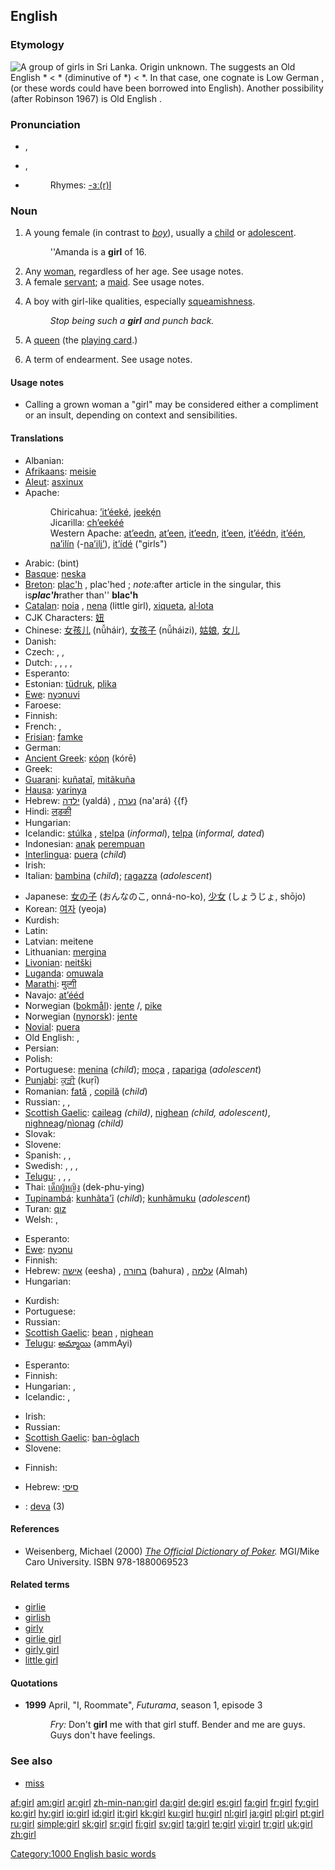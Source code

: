 {{wikipedia|dab=girl (disambiguation)|girl}}
==English==

{{rank|wish|gone|times|334|girl|during|several|either}}

{{wikipedia}}

===Etymology===
[[Image:Tamil girls group.jpg|thumb|right|A group of girls in Sri Lanka.]]
Origin unknown.  The {{etyl|enm}} {{term|gyrle||child of either sex}} suggests an Old English *{{term||gyrele}} < {{PG.}} *{{term||gurwilon-}} (diminutive of *{{term||gurwjoz}}) < {{PIE.}} *{{term||ghwrgh-}}. In that case, one cognate is Low German {{term|Gör}}, {{term|Göre||child}} (or these words could have been borrowed into English).  Another possibility (after Robinson 1967) is Old English {{term|gyrela||dress, garment}}.

===Pronunciation===
* {{a|UK}} {{IPA|/gəːl/}}, {{SAMPA|/g3:l/}}
* {{a|US}} {{IPA|/gəɻl/}}, {{SAMPA|/g3`l/}}
* {{audio|en-us-girl.ogg|Audio (US)}}
*: Rhymes: [[Rhymes:English:-ɜː(r)l|-ɜː(r)l]]

===Noun===
{{en-noun}}

# A young female (in contrast to ''[[boy]]''), usually a [[child]] or [[adolescent]].
#: ''Amanda is a '''girl''' of 16.
# Any [[woman]], regardless of her age.  See usage notes.
# A female [[servant]]; a [[maid]].  See usage notes.
# {{figurative|pejorative}} A boy with girl-like qualities, especially [[squeamishness]].
#: ''Stop being such a '''girl''' and punch back.''
# {{uncommon}} A [[queen]] (the [[playing card]].)
# {{colloquial}} A term of endearment.  See usage notes.

====Usage notes====
* {{sense|any woman, regardless of her age}} Calling a grown woman a "girl" may be considered either a compliment or an insult, depending on context and sensibilities.

====Translations====
{{rfc-tsort|unparsed language line: * Norwegian ( bokmål ):  jente   m / f ,  pike   m }}
{{trans-top|female child}}
* Albanian: {{t+|sq|vajzë|xs=Albanian}}
* [[Afrikaans]]: [[meisie]]
* [[Aleut]]: [[asxinux]]
* Apache:
*: Chiricahua: [[’it’éeké]], [[jeekȩ́n]]
*: Jicarilla: [[ch’eekéé]]
*: Western Apache: [[at’eedn]], [[at’een]], [[it’eedn]], [[it’een]], [[it’éédn]], [[it’één]], [[na’ilín]] (-[[na’ilį’]]), [[it’ídé]] ("girls")
* Arabic: {{Arab|[[بنت]]}} (bint) {{f}}
* [[Basque]]: [[neska]]
* [[Breton]]: [[plac'h]] {{f}}, plac'hed {{p}}; ''note: ''after article in the singular, this is'' '''plac'h''' ''rather than'' '''blac'h'''
* [[Catalan]]: [[noia]] {{f}}, [[nena]] {{f}} (little girl), [[xiqueta]], [[al·lota]] {{f}}
* CJK Characters: [[妞]]
* Chinese: [[女孩儿]] (nǚháir), [[女孩子]] (nǚháizi), [[姑娘]], [[女儿]]
* Danish: {{t+|da|pige|c}}
* Czech: {{t-|cs|holka|f}}, {{t-|cs|děvče|n}}, {{t-|cs|dívka|f}}
* Dutch: {{t+|nl|meisje|n}}, {{t-|nl|meid|f}}, {{t-|nl|meidje|n}}, {{t-|nl|griet|f}}, {{t-|nl|grietje|n}}
* Esperanto: {{t-|eo|knabino|xs=Esperanto}}
* Estonian: [[tüdruk]], [[plika]]
* [[Ewe]]: [[nyɔnuvi]]
* Faroese: {{t+|fo|genta|f|xs=Faroese}}
* Finnish: {{t+|fi|tyttö}}
* French: {{t+|fr|fille|f}}, {{t+|fr|jeune fille|f}}
* [[Frisian]]: [[famke]] {{n}}
* German: {{t+|de|Mädchen|n}}
* [[Ancient Greek]]: [[κόρη]] (kórē) {{f}}
* Greek: {{t+|el|κορίτσι|n|tr=korítsi|sc=Grek}}
* [[Guarani]]: [[kuñataĩ]], [[mitãkuña]]
* [[Hausa]]: [[yarinya]]
* Hebrew: [[ילדה]] (yaldá) {{f}}, [[נערה]] (na'ará) {{f}
* Hindi: [[लड़की]] {{unicode|(ləṛki)}} {{f}}
* Hungarian: {{t+|hu|lány}}
* Icelandic: [[stúlka]] {{f}}, [[stelpa]] {{f}} (''informal''), [[telpa]] {{f}} (''informal, dated'')
* Indonesian: [[anak]] [[perempuan]]
* [[Interlingua]]: [[puera]] (''child'')
* Irish: {{t+|ga|cailín|xs=Irish}}
* Italian: [[bambina]] {{f}} (''child''); [[ragazza]] {{f}} (''adolescent'')
{{trans-mid}}
* Japanese: [[女の子]] (おんなのこ, onná-no-ko), [[少女]] (しょうじょ, shōjo)
* Korean: [[여자]] (yeoja)
* Kurdish: {{KUchar|[[کچ]]}}
* Latin: {{t+|la|puella|f}}
* Latvian: meitene {{f}}
* Lithuanian: [[mergina]] {{f}}
* [[Livonian]]: [[neitški]]
* [[Luganda]]: [[omuwala]]
* [[Marathi]]: [[मुल्गी]]
* Navajo: [[at’ééd]]
* Norwegian ([[bokmål]]): [[jente]] {{m}}/{{f}}, [[pike]] {{m}}
* Norwegian ([[nynorsk]]): [[jente]] {{f}}
* [[Novial]]: [[puera]]
* Old English: {{t-|ang|mægþ|f|xs=Old English}}, {{t-|ang|mægdenċild|n|xs=Old English}}
* Persian: {{t+|fa|دختر|tr=dokhtar|sc=fa-Arab|xs=Persian}}
* Polish: {{t+|pl|dziewczyna|f}}
* Portuguese: [[menina]] {{f}} (''child''); [[moça]] {{f}}, [[rapariga]] {{f}} (''adolescent'')
* [[Punjabi]]: [[ਕੁੜੀ]] (kuṛī)
* Romanian: [[fată]] {{f}}, [[copilă]] {{f}} (''child'')
* Russian: {{t+|ru|девчонка|f|tr=devčónka|sc=Cyrl}}, {{t+|ru|девочка|f|tr=dévočka|sc=Cyrl}}, {{t+|ru|девушка|f|tr=dévuška|sc=Cyrl}}
* [[Scottish Gaelic]]: [[caileag]] {{f}} ''(child)'', [[nighean]] {{f}} ''(child, adolescent)'', [[nighneag]]/[[nìonag]] {{f}} ''(child)''
* Slovak: {{t+|sk|dievča|n}}
* Slovene: {{t+|sl|dekle|n}}
* Spanish: {{t+|es|niño|f|alt=niña}}, {{t+|es|muchacho|f|alt=muchacha}}, {{t+|es|chico|f|alt=chica}}
* Swedish: {{t+|sv|flicka|c}}, {{t+|sv|tjej|c}}, {{t-|sv|jänta|c}}, {{t+|sv|tös|c}}
* [[Telugu]]: {{t|te|అమ్మాయి|tr=ammaayi|sc=Telu}}, {{t|te|కన్య|tr=kanya|sc=Telu}}, {{t|te|బాలిక|tr=bAlika|sc=Telu}}, {{t|te|పిల్ల|tr=pilla|sc=Telu}}
* Thai: [[เด็กผู้หญิง]] (dek-phu-ying)
* [[Tupinambá]]: [[kunhãta'ĩ]] (''child''); [[kunhãmuku]] (''adolescent'')
* Turan: [[qız]]
* Welsh: {{t-|cy|bachgennes|f|xs=Welsh}}, {{t-|cy|geneth|f|xs=Welsh}}
{{trans-bottom}}

{{trans-top|woman}}
* Esperanto: {{t-|eo|virino|xs=Esperanto}}
* [[Ewe]]: [[nyɔnu]]
* Finnish: {{t+|fi|tyttö}}
* Hebrew: [[אישה]] (eesha) {{f}}, [[בחורה]] (bahura) {{f}}, [[עלמה]] (Almah) {{f}}
* Hungarian: {{t+|hu|nő}}
{{trans-mid}}
* Kurdish: {{t-|ku|ژن|sc=KUchar}}
* Portuguese: {{t+|pt|mulher|f}}
* Russian: {{t+|ru|девушка|f|tr=dévuška|sc=Cyrl}}
* [[Scottish Gaelic]]: [[bean]] {{f}}, [[nighean]] {{f}}
* [[Telugu]]: [[అమ్మాయి]] (ammAyi)
{{trans-bottom}}

{{trans-top|female servant}}
* Esperanto: {{t-|eo|servistino|xs=Esperanto}}
* Finnish: {{t+|fi|piika}}
* Hungarian: {{t+|hu|szolga}}, {{t-|hu|szolgálónő}}
* Icelandic: {{t-|is|þerna|f}}, {{t-|is|þjónustustúlka|f}}
{{trans-mid}}
* Irish: {{t+|ga|cailín|m|xs=Irish}}
* Russian: {{t-|ru|служанка|f|tr=sluzhánka|sc=Cyrl}}
* [[Scottish Gaelic]]: [[ban-òglach]] {{f}}
* Slovene: {{t+|sl|dekla|f}}
{{trans-bottom}}

{{trans-top|boy with girl-like qualities}}
* Finnish: {{t+|fi|likka}}
{{trans-mid}}
* Hebrew: [[סיסי]] {{m}}
{{trans-bottom}}

{{checktrans-top}}
* {{ttbc|Slovak}}: [[deva]] {{f}} (3)
{{ttbc-bottom}}

====References====
* Weisenberg, Michael (2000) ''[http://www.poker1.com/mcu/pokerdictionary/mculib_dictionary_info.asp The Official Dictionary of Poker].''  MGI/Mike Caro University.  ISBN 978-1880069523

====Related terms====
* [[girlie]]
* [[girlish]]
* [[girly]]
* [[girlie girl]]
* [[girly girl]]
* [[little girl]]

====Quotations====
* '''1999''' April, "I, Roommate", ''Futurama'', season 1, episode 3
*: ''Fry:'' Don't '''girl''' me with that girl stuff. Bender and me are guys. Guys don't have feelings.

===See also===
* [[miss]]

[[Category:1000 English basic words]]

[[af:girl]]
[[am:girl]]
[[ar:girl]]
[[zh-min-nan:girl]]
[[da:girl]]
[[de:girl]]
[[es:girl]]
[[fa:girl]]
[[fr:girl]]
[[fy:girl]]
[[ko:girl]]
[[hy:girl]]
[[io:girl]]
[[id:girl]]
[[it:girl]]
[[kk:girl]]
[[ku:girl]]
[[hu:girl]]
[[nl:girl]]
[[ja:girl]]
[[pl:girl]]
[[pt:girl]]
[[ru:girl]]
[[simple:girl]]
[[sk:girl]]
[[sr:girl]]
[[fi:girl]]
[[sv:girl]]
[[ta:girl]]
[[te:girl]]
[[vi:girl]]
[[tr:girl]]
[[uk:girl]]
[[zh:girl]]